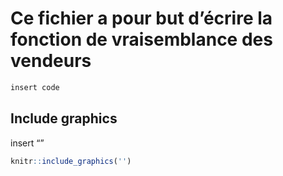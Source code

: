 # Ce fichier a pour but d'écrire la fonction de vraisemblance des vendeurs 

```r
insert code 
```

## Include graphics 
insert "\fig"

```r
knitr::include_graphics('')
```

